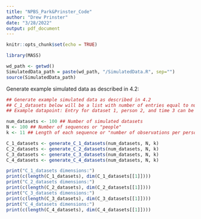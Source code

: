 ```yaml
---
title: "NPBS_Park&Prinster_Code"
author: "Drew Prinster"
date: "3/28/2022"
output: pdf_document
---
```


```r
knitr::opts_chunk$set(echo = TRUE)
```


```r
library(MASS)

wd_path <- getwd() 
SimulatedData_path = paste(wd_path, "/SimulatedData.R", sep="")
source(SimulatedData_path)
```

Generate example simulated data as described in 4.2:

```r
## Generate example simulated data as described in 4.2 
## C_1_datasets below will be a list with number of entries equal to num_datasets, each of which is an N x k matrix
## Example datapoint: Entry for dataset 1, person 2, and time 3 can be accessed with C_1_datasets[[1]][2, 3]

num_datasets <- 100 ## Number of simulated datasets 
N <- 100 ## Number of sequences or "people"
k <- 11 ## Length of each sequence or "number of observations per person n_i" (for now assume equal number of samples for all people at same times, n_i = n_j for all i, j)

C_1_datasets <- generate_C_1_datasets(num_datasets, N, k)
C_2_datasets <- generate_C_2_datasets(num_datasets, N, k)
C_3_datasets <- generate_C_3_datasets(num_datasets, N, k)
C_4_datasets <- generate_C_4_datasets(num_datasets, N, k)

print("C_1_datasets dimensions:")
print(c(length(C_1_datasets), dim(C_1_datasets[[1]])))
print("C_2_datasets dimensions:")
print(c(length(C_2_datasets), dim(C_2_datasets[[1]])))
print("C_3_datasets dimensions:")
print(c(length(C_3_datasets), dim(C_3_datasets[[1]])))
print("C_4_datasets dimensions:")
print(c(length(C_4_datasets), dim(C_4_datasets[[1]])))
```
